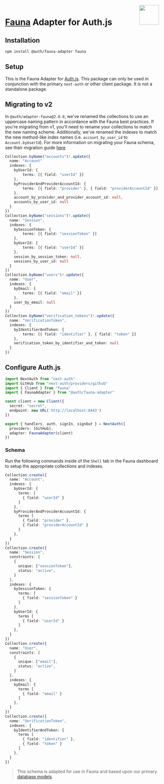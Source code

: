 
<img align="right" src="/img/adapters/fauna.svg" height="64" width="64" />

# <a href="https://docs.fauna.com/fauna/current/">Fauna</a> Adapter for Auth.js

## Installation

```bash npm2yarn
npm install @auth/fauna-adapter fauna
```

## Setup

This is the Fauna Adapter for [Auth.js](https://authjs.dev). This package can only be used in conjunction with the primary `next-auth` or other client package. It is not a standalone package.

## Migrating to v2

In `@auth/adapter-fauna@2.0.0`, we've renamed the collections to use an uppercase naming pattern in accordance with the Fauna best practices. If you're migrating from v1, you'll need to rename your collections to match the new naming scheme. Additionally, we've renamed the indexes to match the new method-like index names (i.e. `account_by_user_id` to `Account.byUserId`). For more information on migrating your Fauna schema, see their migration guide [here](https://docs.fauna.com/fauna/current/migration)

<Accordions>
  <Accordion title="Migration Example">

```ts filename="authjs-adapter-fauna-v2-migration.fql"
Collection.byName("accounts")!.update({
  name: "Account"
  indexes: {
    byUserId: {
        terms: [{ field: "userId" }]
    },
    byProviderAndProviderAccountId: {
        terms: [{ field: "provider" }, { field: "providerAccountId" }]
    },
    account_by_provider_and_provider_account_id: null,
    accounts_by_user_id: null
  }
})
Collection.byName("sessions")!.update({
  name: "Session",
  indexes: {
    bySessionToken: {
        terms: [{ field: "sessionToken" }]
    },
    byUserId: {
        terms: [{ field: "userId" }]
    },
    session_by_session_token: null,
    sessions_by_user_id: null
  }
})
Collection.byName("users")!.update({
  name: "User",
  indexes: {
    byEmail: {
        terms: [{ field: "email" }]
    },
    user_by_email: null
  }
})
Collection.byName("verification_tokens")!.update({
  name: "VerificationToken",
  indexes: {
    byIdentifierAndToken: {
        terms: [{ field: "identifier" }, { field: "token" }]
    },
    verification_token_by_identifier_and_token: null
  }
})
```

  </Accordion>
</Accordions>

## Configure Auth.js

```ts filename="auth.ts"
import NextAuth from "next-auth"
import GitHub from "next-auth/providers/github"
import { Client } from "fauna"
import { FaunaAdapter } from "@auth/fauna-adapter"

const client = new Client({
  secret: "secret",
  endpoint: new URL('http://localhost:8443')
})

export { handlers, auth, signIn, signOut } = NextAuth({
  providers: [GitHub],
  adapter: FaunaAdapter(client)
})
```

### Schema

Run the following commands inside of the `Shell` tab in the Fauna dashboard to setup the appropriate collections and indexes.

```ts filename="authjs-fauna-adapter-schema.fql"
Collection.create({
  name: "Account",
  indexes: {
    byUserId: {
      terms: [
        { field: "userId" }
      ]
    },
    byProviderAndProviderAccountId: {
      terms [
        { field: "provider" },
        { field: "providerAccountId" }
      ]
    },
  }
})
Collection.create({
  name: "Session",
  constraints: [
    {
      unique: ["sessionToken"],
      status: "active",
    }
  ],
  indexes: {
    bySessionToken: {
      terms: [
        { field: "sessionToken" }
      ]
    },
    byUserId: {
      terms [
        { field: "userId" }
      ]
    },
  }
})
Collection.create({
  name: "User",
  constraints: [
    {
      unique: ["email"],
      status: "active",
    }
  ],
  indexes: {
    byEmail: {
      terms [
        { field: "email" }
      ]
    },
  }
})
Collection.create({
  name: "VerificationToken",
  indexes: {
    byIdentifierAndToken: {
      terms [
        { field: "identifier" },
        { field: "token" }
      ]
    },
  }
})
```

> This schema is adapted for use in Fauna and based upon our primary [database models](/concepts/database-models).
